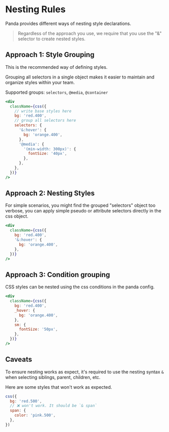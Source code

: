 # Nesting Rules

Panda provides different ways of nesting style declarations.

> Regardless of the approach you use, we require that you use the "&" selector to create nested styles.

## Approach 1: Style Grouping

This is the recommended way of defining styles.

Grouping all selectors in a single object makes it easier to maintain and organize styles within your team.

Supported groups: `selectors`, `@media`, `@container`

```jsx
<div
  className={css({
    // write base styles here
    bg: 'red.400',
    // group all selectors here
    selectors: {
      '&:hover': {
        bg: 'orange.400',
      },
      '@media': {
        '(min-width: 300px)': {
          fontSize: '40px',
        },
      },
    },
  })}
/>
```

## Approach 2: Nesting Styles

For simple scenarios, you might find the grouped "selectors" object too verbose, you can apply simple pseudo or
attribute selectors directly in the css object.

```jsx
<div
  className={css({
    bg: 'red.400',
    '&:hover': {
      bg: 'orange.400',
    },
  })}
/>
```

## Approach 3: Condition grouping

CSS styles can be nested using the css conditions in the panda config.

```jsx
<div
  className={css({
    bg: 'red.400',
    _hover: {
      bg: 'orange.400',
    },
    sm: {
      fontSize: '50px',
    },
  })}
/>
```

## Caveats

To ensure nesting works as expect, it's required to use the nesting syntax `&` when selecting siblings, parent,
children, etc.

Here are some styles that won't work as expected.

```js
css({
  bg: 'red.500',
  // ❌ won't work. It should be `& span`
  span: {
    color: 'pink.500',
  },
})
```
